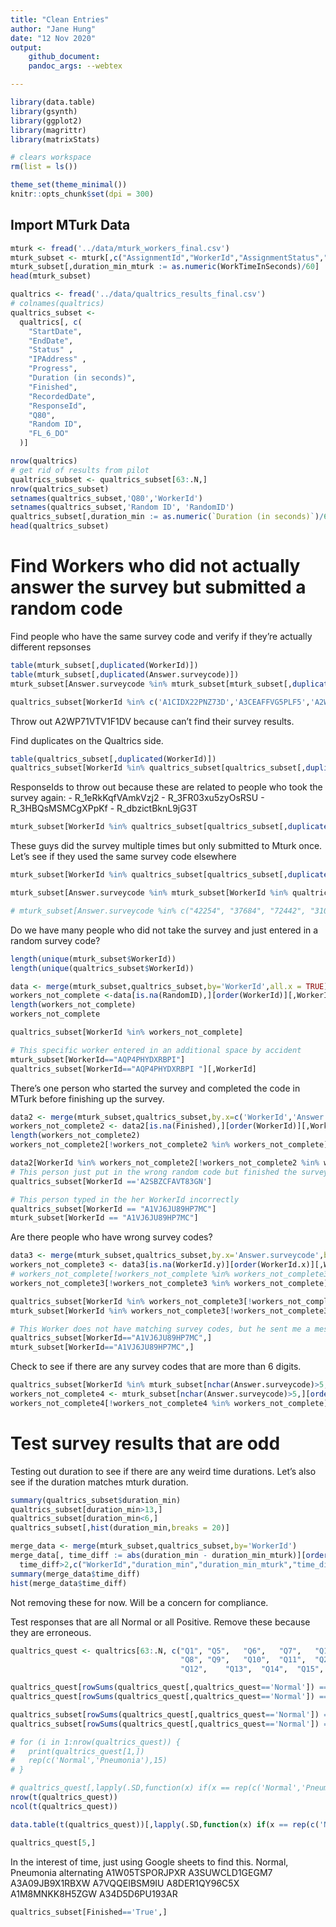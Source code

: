 ```yaml
---
title: "Clean Entries"
author: "Jane Hung"
date: "12 Nov 2020"
output:
    github_document: 
    pandoc_args: --webtex

---
```


```r
library(data.table) 
library(gsynth)
library(ggplot2)
library(magrittr)
library(matrixStats)

# clears workspace
rm(list = ls())

theme_set(theme_minimal())
knitr::opts_chunk$set(dpi = 300)
```

## Import MTurk Data


```r
mturk <- fread('../data/mturk_workers_final.csv')
mturk_subset <- mturk[,c("AssignmentId","WorkerId","AssignmentStatus","AcceptTime","SubmitTime","Answer.surveycode","WorkTimeInSeconds")]
mturk_subset[,duration_min_mturk := as.numeric(WorkTimeInSeconds)/60]
head(mturk_subset)

qualtrics <- fread('../data/qualtrics_results_final.csv')
# colnames(qualtrics)
qualtrics_subset <-
  qualtrics[, c(
    "StartDate",
    "EndDate",
    "Status" ,
    "IPAddress" ,
    "Progress",
    "Duration (in seconds)",
    "Finished",
    "RecordedDate",
    "ResponseId",
    "Q80",
    "Random ID",
    "FL_6_DO"
  )]

nrow(qualtrics)
# get rid of results from pilot
qualtrics_subset <- qualtrics_subset[63:.N,]
nrow(qualtrics_subset)
setnames(qualtrics_subset,'Q80','WorkerId')
setnames(qualtrics_subset,'Random ID', 'RandomID')
qualtrics_subset[,duration_min := as.numeric(`Duration (in seconds)`)/60]
head(qualtrics_subset)
```

# Find Workers who did not actually answer the survey but submitted a random code

Find people who have the same survey code and verify if they're actually different repsonses
```r
table(mturk_subset[,duplicated(WorkerId)])
table(mturk_subset[,duplicated(Answer.surveycode)])
mturk_subset[Answer.surveycode %in% mturk_subset[mturk_subset[,duplicated(Answer.surveycode)]][,Answer.surveycode],]
```

```r
qualtrics_subset[WorkerId %in% c('A1CIDX22PNZ73D','A3CEAFFVG5PLF5','A2WP71VTV1F1DV','A2PK7L31SZG0F3'),]
```
Throw out A2WP71VTV1F1DV because can't find their survey results.

Find duplicates on the Qualtrics side.
```r
table(qualtrics_subset[,duplicated(WorkerId)])
qualtrics_subset[WorkerId %in% qualtrics_subset[qualtrics_subset[,duplicated(WorkerId)],WorkerId]][order(WorkerId,RecordedDate)]
```
ResponseIds to throw out because these are related to people who took the survey again:
- R_1eRkKqfVAmkVzj2
- R_3FR03xu5zyOsRSU
- R_3HBQsMSMCgXPpKf
- R_dbzictBknL9jG3T
```r
mturk_subset[WorkerId %in% qualtrics_subset[qualtrics_subset[,duplicated(WorkerId)],WorkerId]][order(WorkerId)]

```
These guys did the survey multiple times but only submitted to Mturk once. Let's see if they used the same survey code elsewhere
```r
mturk_subset[WorkerId %in% qualtrics_subset[qualtrics_subset[,duplicated(WorkerId)],WorkerId]][order(WorkerId)][,Answer.surveycode]

mturk_subset[Answer.surveycode %in% mturk_subset[WorkerId %in% qualtrics_subset[qualtrics_subset[,duplicated(WorkerId)],WorkerId]][order(WorkerId)][,Answer.surveycode]]

# mturk_subset[Answer.surveycode %in% c("42254", "37684", "72442", "31052", "33364")]

```


Do we have many people who did not take the survey and just entered in a random survey code?
```r
length(unique(mturk_subset$WorkerId))
length(unique(qualtrics_subset$WorkerId))

data <- merge(mturk_subset,qualtrics_subset,by='WorkerId',all.x = TRUE)
workers_not_complete <-data[is.na(RandomID),][order(WorkerId)][,WorkerId]
length(workers_not_complete)
workers_not_complete

qualtrics_subset[WorkerId %in% workers_not_complete]

# This specific worker entered in an additional space by accident
mturk_subset[WorkerId=="AQP4PHYDXRBPI"]
qualtrics_subset[WorkerId=="AQP4PHYDXRBPI "][,WorkerId]
```

There's one person who started the survey and completed the code in MTurk before finishing up the survey.
```r
data2 <- merge(mturk_subset,qualtrics_subset,by.x=c('WorkerId','Answer.surveycode'),by.y = c('WorkerId','RandomID'),all.x = TRUE)
workers_not_complete2 <- data2[is.na(Finished),][order(WorkerId)][,WorkerId]
length(workers_not_complete2)
workers_not_complete2[!workers_not_complete2 %in% workers_not_complete]

data2[WorkerId %in% workers_not_complete2[!workers_not_complete2 %in% workers_not_complete]]
# This person just put in the wrong random code but finished the survey
qualtrics_subset[WorkerId =='A2SBZCFAVT83GN']

# This person typed in the her WorkerId incorrectly
qualtrics_subset[WorkerId == "A1VJ6JU89HP7MC"]
mturk_subset[WorkerId == "A1VJ6JU89HP7MC"]
```

Are there people who have wrong survey codes?
```r
data3 <- merge(mturk_subset,qualtrics_subset,by.x='Answer.surveycode',by.y='RandomID',all.x = TRUE)
workers_not_complete3 <- data3[is.na(WorkerId.y)][order(WorkerId.x)][,WorkerId.x]
# workers_not_complete[!workers_not_complete %in% workers_not_complete3]
workers_not_complete3[!workers_not_complete3 %in% workers_not_complete]

qualtrics_subset[WorkerId %in% workers_not_complete3[!workers_not_complete3 %in% workers_not_complete]]
mturk_subset[WorkerId %in% workers_not_complete3[!workers_not_complete3 %in% workers_not_complete]]

# This Worker does not have matching survey codes, but he sent me a message with the correct survey code.
qualtrics_subset[WorkerId=="A1VJ6JU89HP7MC",]
mturk_subset[WorkerId=="A1VJ6JU89HP7MC",]
```

Check to see if there are any survey codes that are more than 6 digits.
```r
qualtrics_subset[WorkerId %in% mturk_subset[nchar(Answer.surveycode)>5,WorkerId]]
workers_not_complete4 <- mturk_subset[nchar(Answer.surveycode)>5,][order(WorkerId)][,WorkerId]
workers_not_complete4[!workers_not_complete4 %in% workers_not_complete]
```


# Test survey results that are odd

Testing out duration to see if there are any weird time durations. Let's also see if the duration matches mturk duration.
```r
summary(qualtrics_subset$duration_min)
qualtrics_subset[duration_min>13,]
qualtrics_subset[duration_min<6,]
qualtrics_subset[,hist(duration_min,breaks = 20)]

```
```r
merge_data <- merge(mturk_subset,qualtrics_subset,by='WorkerId')
merge_data[, time_diff := abs(duration_min - duration_min_mturk)][order(-rank(time_diff))][
  time_diff>2,c("WorkerId","duration_min","duration_min_mturk","time_diff")]
summary(merge_data$time_diff)
hist(merge_data$time_diff)
```
Not removing these for now. Will be a concern for compliance.

Test responses that are all Normal or all Positive. Remove these because they are erroneous.
```r
qualtrics_quest <- qualtrics[63:.N, c("Q1",	"Q5",	"Q6",	"Q7",	"Q16",	"Q17",	"Q18",	"Q19",	"Q20",	"Q21",
                                      "Q8",	"Q9",	"Q10",	"Q11",	"Q22"	, "Q23",	"Q24",	"Q25",	"Q26",	"Q27",
                                      "Q12",	"Q13",	"Q14",	"Q15",	"Q28",	"Q29",	"Q30",	"Q31",	"Q32",	"Q33")]

qualtrics_quest[rowSums(qualtrics_quest[,qualtrics_quest=='Normal']) == 30]
qualtrics_quest[rowSums(qualtrics_quest[,qualtrics_quest=='Normal']) == 0]

qualtrics_subset[rowSums(qualtrics_quest[,qualtrics_quest=='Normal']) == 30,][order(WorkerId)][,WorkerId]
qualtrics_subset[rowSums(qualtrics_quest[,qualtrics_quest=='Normal']) == 0,][order(WorkerId)][,WorkerId]

```

```r
# for (i in 1:nrow(qualtrics_quest)) {
#   print(qualtrics_quest[1,])
#   rep(c('Normal','Pneumonia'),15)
# }

# qualtrics_quest[,lapply(.SD,function(x) if(x == rep(c('Normal','Pneumonia'),15)) TRUE else FALSE)]
nrow(t(qualtrics_quest))
ncol(t(qualtrics_quest))

data.table(t(qualtrics_quest))[,lapply(.SD,function(x) if(x == rep(c('Normal','Pneumonia'),15)) TRUE else FALSE)]

qualtrics_quest[5,]
```
In the interest of time, just using Google sheets to find this. Normal, Pneumonia alternating
A1W05TSPORJPXR
A3SUWCLD1GEGM7
A3A09JB9X1RBXW
A7VQQEIBSM9IU
A8DER1QY96C5X
A1M8MNKK8H5ZGW
A34D5D6PU193AR

```r
qualtrics_subset[Finished=='True',]
```



